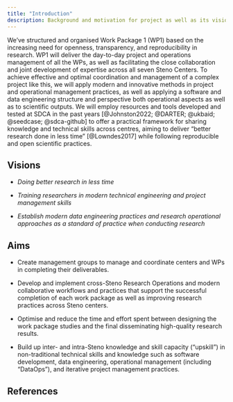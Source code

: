 ```yaml
---
title: "Introduction"
description: Background and motivation for project as well as its visions and aims.
---
```


We’ve structured and organised Work Package 1 (WP1) based on the
increasing need for openness, transparency, and reproducibility in
research. WP1 will deliver the day-to-day project and operations
management of all the WPs, as well as facilitating the close
collaboration and joint development of expertise across all seven Steno
Centers. To achieve effective and optimal coordination and management of
a complex project like this, we will apply modern and innovative methods
in project and operational management practices, as well as applying a
software and data engineering structure and perspective both operational
aspects as well as to scientific outputs. We will employ resources and
tools developed and tested at SDCA in the past years [@Johnston2022;
@DARTER; @ukbaid; @seedcase; @sdca-github] to offer a practical
framework for sharing knowledge and technical skills across centres,
aiming to deliver "better research done in less time" [@Lowndes2017]
while following reproducible and open scientific practices.

## Visions

-   *Doing better research in less time*

-   *Training researchers in modern technical engineering and project
    management skills*

-   *Establish modern data engineering practices and research
    operational approaches as a standard of practice when conducting
    research*

## Aims

-   Create management groups to manage and coordinate centers and WPs in
    completing their deliverables.

-   Develop and implement cross-Steno Research Operations and modern
    collaborative workflows and practices that support the successful
    completion of each work package as well as improving research
    practices across Steno centers.

-   Optimise and reduce the time and effort spent between designing the
    work package studies and the final disseminating high-quality
    research results.

-   Build up inter- and intra-Steno knowledge and skill capacity
    ("upskill") in non-traditional technical skills and knowledge such
    as software development, data engineering, operational management
    (including "DataOps"), and iterative project management practices.

## References
